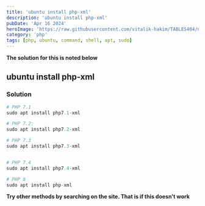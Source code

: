 ```yaml
---
title: 'ubuntu install php-xml'
description: 'ubuntu install php-xml'
pubDate: 'Apr 16 2024'
heroImage: 'https://raw.githubusercontent.com/vitalik-hakim/TABLES404/main/error_b/php.png'
category: 'php'
tags: [php, ubuntu, command, shell, apt, sudo]
---
```


**The solution for this is noted below**

## ubuntu install php-xml

### Solution

```php
# PHP 7.1
sudo apt install php7.1-xml

# PHP 7.2:
sudo apt install php7.2-xml

# PHP 7.3
sudo apt install php7.3-xml


# PHP 7.4
sudo apt install php7.4-xml

# PHP 8
sudo apt install php-xml
```

**Try other methods by searching on the site. That is if this doesn't work**
